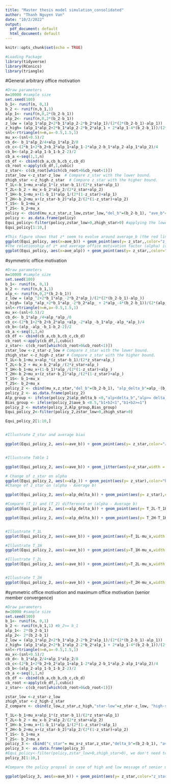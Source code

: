 ---
title: "Master thesis model simulation_consolidated"
author: "Thanh Nguyen Van"
date: "10/2/2022"
output:
  pdf_document: default
  html_document: default
---

```{r setup, include=FALSE}
knitr::opts_chunk$set(echo = TRUE)
```


```{r}
#Loading Package
library(tidyverse)
library(RConics)
library(triangle)
```

#General arbitrary office motivation
```{r}
#Draw parameters
n=10000 #sample size
set.seed(100)
b_1<- runif(n, 0,1)
b_2 <- runif(n,b_1,1)
alp_1<- runif(n,0,2*(b_2-b_1))
alp_2<- runif(n,0,2*(b_2-b_1))
z_low = (alp_1*alp_2+2*b_1*alp_2-2*b_2*alp_1)/(2*(2*(b_2-b_1)-alp_1))
z_high= (alp_1*alp_2+2*b_1*alp_2-2*b_2*alp_1 + 2*alp_1-4*(b_2-b_1))/(2*(alp_2-2*(b_2-b_1)))
snl<-rtriangle(n=n,a=-0.5,1.5,1)
mu_x<-(snl+0.5)/2
cb_d<- b_1*alp_2/4+alp_1*alp_2/8
cb_c<-(2*b_1+2*b_2+b_2*alp_1+alp_1-2*alp_2-b_1*alp_2-alp_1*alp_2)/4
cb_b<-(alp_2-alp_1-b_1-b_2-2)/2
cb_a <-seq(1,1,n)
cb_df <- cbind(cb_a,cb_b,cb_c,cb_d)
cb_root <-apply(cb_df,1,cubic)
z_star<- c(cb_root[which(cb_root>0&cb_root<1)])
zstar_low <-z_star-z_low  # Compare z_star with the lower bound.
zhigh_star <-z_high-z_star  # Compare z_star with the higher bound.
T_1L<-b_1+mu_x+alp_1*(z_star-b_1)/(2*z_star+alp_1)
T_2L<-b_2 + mu_x-b_2*alp_2/(2*z_star+alp_2)
T_1H<-b_1+mu_x+(1-b_1)*alp_1/(2*(1-z_star)+alp_1)
T_2H<-b_2+mu_x+(z_star-b_2)*alp_2/(2*(1-z_star)+alp_2)
T_1S<- b_1+mu_x
T_2S<- b_2+mu_x
policy <- cbind(mu_x,z_star,z_low,zstar_low,"del_b"=(b_2-b_1), "ave_b"=(b_2+b_1)/2,alp_1,T_1S,T_1L,T_2L,T_1H,T_2H,T_2S,alp_2,"delta_alp" = alp_2-alp_1, "ave_alp"=(alp_1+alp_2)/2,zhigh_star)
policy <- as.data.frame(policy)
Equi_policy<-filter(policy,zstar_low>0,zhigh_star>0) #applying the lower and higher bound condition on z*
Equi_policy[1:10,]

#This figure shows that z* seem to evolve around average_b (the red line represent the linear regression relationship between Z* and average bias of the senior members)
ggplot(Equi_policy, aes(x=ave_b)) + geom_point(aes(y= z_star,,color="z_star"))+geom_smooth(mapping =aes(x=ave_b, y=z_star,color = "fiting z_star on ave_b") ,method = "lm") + theme(legend.position = "right")+scale_colour_manual("", breaks = c("fiting z_star on ave_b", "z_star"), values = c("green", "blue"))  + labs(title="Figure.1. The choice of threshold c* (z*) depends on average bias")
#The relationship of z* and average office motivation factor (alpha) is more complicated
ggplot(Equi_policy, aes(x=ave_alp)) + geom_point(aes(y= z_star,,color="z_star"))+geom_smooth(mapping =aes(x=ave_alp, y=z_star,color = "linear fitting z_star on ave_alp") ,method = "lm") + theme(legend.position = "right")+scale_colour_manual("", breaks = c("linear fitting z_star on ave_alp", "z_star"), values = c("green", "blue"))  + labs(title="Figure.2. The choice of threshold c* (z*) depends on average office motivation")


```

#symmetric office motivation

```{r}
#Draw parameters
n=10000 #sample size
set.seed(100)
b_1<- runif(n, 0,1)
b_2 <- runif(n,b_1,1)
alp_<- runif(n,0,2*(b_2-b_1))
z_low = (alp_^2+2*b_1*alp_-2*b_2*alp_)/(2*(2*(b_2-b_1)-alp_))
z_high= (alp_*alp_+2*b_1*alp_-2*b_2*alp_ + 2*alp_-4*(b_2-b_1))/(2*(alp_-2*(b_2-b_1)))
snl<-rtriangle(n=n,a=-0.5,1.5,1)
mu_x<-(snl+0.5)/2
cb_d<- b_1*alp_/4+alp_*alp_/8
cb_c<-(2*b_1+2*b_2+b_2*alp_+alp_-2*alp_-b_1*alp_-alp_*alp_)/4
cb_b<-(alp_-alp_-b_1-b_2-2)/2
cb_a <-seq(1,1,n)
cb_df <- cbind(cb_a,cb_b,cb_c,cb_d)
cb_root <-apply(cb_df,1,cubic)
z_star<- c(cb_root[which(cb_root>0&cb_root<1)])
zstar_low <-z_star-z_low # Compare z_star with the lower bound.
zhigh_star <-z_high-z_star # Compare z_star with the higher bound.
T_1L<-b_1+mu_x+alp_*(z_star-b_1)/(2*z_star+alp_)
T_2L<-b_2 + mu_x-b_2*alp_/(2*z_star+alp_)
T_1H<-b_1+mu_x+(1-b_1)*alp_/(2*(1-z_star)+alp_)
T_2H<-b_2+mu_x+(z_star-b_2)*alp_/(2*(1-z_star)+alp_)
T_1S<- b_1+mu_x
T_2S<- b_2+mu_x
policy_2 <- cbind(mu_x,z_star,"del_b"=(b_2-b_1), "alp_delta_b"=alp_-(b_2-b_1), "ave_b"=(b_2+b_1)/2,alp_,"mid_T_iS"=(T_1S+T_2S)/2, T_1S,T_1L,T_2L,T_1H,T_2H,T_2S,zstar_low,zhigh_star)
policy_2 <- as.data.frame(policy_2)
Alp_group <- ifelse(policy_2$alp_delta_b <0,"alp<delta_b","alp>= delta_b")
Bias_group <- ifelse(policy_2$ave_b <0.5,"b1+b2<1","b1+b2>=1")
policy_2 <- mutate(policy_2,Alp_group,Bias_group)
Equi_policy_2<-filter(policy_2,zstar_low>0,zhigh_star>0)

Equi_policy_2[1:10,]


#Illustrate Z_star and average bias

ggplot(Equi_policy_2, aes(x=ave_b)) + geom_point(aes(y= z_star,color="z_star"))+ geom_line(aes(y= ave_b, color = "average_b"), size = 1.0) + labs(title="Z_star on average bias")+scale_colour_manual("", breaks = c("average_b", "z_star"), values = c("green", "blue"))


#Illustrate Table 1

ggplot(Equi_policy_2, aes(x=ave_b)) + geom_jitter(aes(y=z_star,width = 10,color="z_star"))+ geom_line(aes(y= ave_b, color="Average_b"), size = 0.5) + geom_line(aes(y= 0.5), color="yellow", size = 1.0)+ facet_grid(cols = vars(Alp_group), rows = vars(Bias_group))+ theme(legend.position = "right")+scale_colour_manual("", breaks = c("Average_b", "z_star"), values = c("green", "blue"))  + labs(title="Simulation for Table.1")

# Change of z_star on alpha
ggplot(Equi_policy_2, aes(x=alp_)) + geom_point(aes(y= z_star),color="blue")+ geom_line(aes(y= 0.5), color="green", size = 1.0)+ labs(x = "Alpha", y = "z_star", title = "z_star on alpha")
#Change of z_star on (alpha - Average b)

ggplot(Equi_policy_2, aes(x=alp_delta_b)) + geom_point(aes(y= z_star),color="blue") + labs(x = "Alpha-delta_b", y = "z_star", title = "z_star on alpha")

#Compare (T_1) and (T_2) difference on (alpha - Average b)
ggplot(Equi_policy_2, aes(x=alp_delta_b)) + geom_point(aes(y= T_2L-T_1L),color="blue") + labs(x = "Alpha-delta_b", y = "T_2L-T_1L", title = "T_2L-T_1L on alpha")

ggplot(Equi_policy_2, aes(x=alp_delta_b)) + geom_point(aes(y= T_2H-T_1H), color="green", size = 1.0) + labs(x = "Alpha-delta_b", y = "T_2H-T_1H", title = "T_2H-T_1H on alpha")


#Illustrate T_1L
ggplot(Equi_policy_2, aes(x=ave_b)) + geom_point(aes(y=T_1L-mu_x,width = 1,color="T_1L-mu_x"))+ geom_line(aes(y= ave_b, color="Average_b"), size = 1) + geom_line(aes(y= 0.5), color="yellow", size = 1.0)+ facet_grid(cols = vars(Alp_group), rows = vars(Bias_group))+ theme(legend.position = "right")+scale_colour_manual("", breaks = c("Average_b", "T_1L-mu_x"), values = c("green", "blue"))  + labs(title="Illustration for T_1L")

#Illustrate T_1H
ggplot(Equi_policy_2, aes(x=ave_b)) + geom_point(aes(y=T_1H-mu_x,width = 1,color="T_1H-mu_x"))+ geom_line(aes(y= ave_b, color="Average_b"), size = 1) + geom_line(aes(y= 0.5), color="yellow", size = 1.0)+ facet_grid(cols = vars(Alp_group), rows = vars(Bias_group))+ theme(legend.position = "right")+scale_colour_manual("", breaks = c("Average_b", "T_1H-mu_x"), values = c("green", "blue"))  + labs(title="Illustration for T_1H")

#Illustrate T_2L
ggplot(Equi_policy_2, aes(x=ave_b)) + geom_point(aes(y=T_2L-mu_x,width = 1,color="T_2L-mu_x"))+ geom_line(aes(y= ave_b, color="Average_b"), size = 1) + geom_line(aes(y= 0.5), color="yellow", size = 1.0)+ facet_grid(cols = vars(Alp_group), rows = vars(Bias_group))+ theme(legend.position = "right")+scale_colour_manual("", breaks = c("Average_b", "T_2L-mu_x"), values = c("green", "blue"))  + labs(title="Illustration for T_2L")


#Illustrate T_2H
ggplot(Equi_policy_2, aes(x=ave_b)) + geom_point(aes(y=T_2H-mu_x,width = 1,color="T_2H-mu_x"))+ geom_line(aes(y= ave_b, color="Average_b"), size = 1) + geom_line(aes(y= 0.5), color="yellow", size = 1.0)+ facet_grid(cols = vars(Alp_group), rows = vars(Bias_group))+ theme(legend.position = "right")+scale_colour_manual("", breaks = c("Average_b", "T_2H-mu_x"), values = c("green", "blue"))  + labs(title="Illustration for T_2H")

```

#symmetric office motivation and maximum office motivation (senior member convergence)

```{r}
#Draw parameters
n=10000 #sample size
set.seed(100)
b_1<- runif(n, 0,1)
b_2 <- runif(n,b_1,1) #b_2>= b_1
alp_1<- 2*(b_2-b_1)
alp_2<- 2*(b_2-b_1)
Z_low = (alp_1*alp_2+2*b_1*alp_2-2*b_2*alp_1)/(2*(2*(b_2-b_1)-alp_1))
z_high= (alp_1*alp_2+2*b_1*alp_2-2*b_2*alp_1 + 2*alp_1-4*(b_2-b_1))/(2*(alp_2-2*(b_2-b_1)))
snl<-rtriangle(n=n,a=-0.5,1.5,1)
mu_x<-(snl+0.5)/2
cb_d<- b_1*alp_2/4+alp_1*alp_2/8
cb_c<-(2*b_1+2*b_2+b_2*alp_1+alp_1-2*alp_2-b_1*alp_2-alp_1*alp_2)/4
cb_b<-(alp_2-alp_1-b_1-b_2-2)/2
cb_a <-seq(1,1,n)
cb_df <- cbind(cb_a,cb_b,cb_c,cb_d)
cb_root <-apply(cb_df,1,cubic)
z_star<- c(cb_root[which(cb_root>0&cb_root<1)])

zstar_low <-z_star-z_low
zhigh_star <-z_high-z_star
Z_compare <- cbind(z_low,z_star,z_high,"star-low"=z_star-z_low, "high-star"=z_high-z_star)

T_1L<-b_1+mu_x+alp_1*(z_star-b_1)/(2*z_star+alp_1)
T_2L<-b_2 + mu_x-b_2*alp_2/(2*z_star+alp_2)
T_1H<-b_1+mu_x+(1-b_1)*alp_1/(2*(1-z_star)+alp_1)
T_2H<-b_2+mu_x+(z_star-b_2)*alp_2/(2*(1-z_star)+alp_2)
T_1S<- b_1+mu_x
T_2S<- b_2+mu_x
policy_3 <- cbind("c_star"= mu_x+z_star,z_star,"delta_b"=(b_2-b_1), "ave_b"=(b_2+b_1)/2,alp_1,T_1S,T_1L,T_2L,T_1H,T_2H,T_2S,alp_2,"delta_alp" = alp_2-alp_1,zstar_low,zhigh_star,mu_x)
policy_3 <- as.data.frame(policy_3)
#Equi_policy<-filter(policy,zstar_low>0,zhigh_star>0), we don't need to apply the condition for z anymore.
policy_3[1:10,]

#Compare the policy propsal in case of high and low message of senior members with the choice of threshold of c. We remove value of mu_x from the proposal to make it comparable with z*. As the signal is identically received by all players, this will not change their overall behaviour. The result imply that in case of convergence in senior member action, rookie member navigate the threshold to stay in the between the high and low message proposal.

ggplot(policy_3, aes(x=ave_b)) + geom_point(aes(y= z_star,color="z_star"))+geom_smooth(mapping =aes(x=ave_b, y=T_1L-mu_x,color = "linear fitting (T_1L-mu_x) on ave_b") ,method = "lm") + geom_smooth(mapping =aes(x=ave_b, y=T_1H-mu_x,color = "linear fitting (T_1H-mu_x) on ave_b") ,method = "lm")+geom_smooth(mapping =aes(x=ave_b, y=z_star,color = "linear fiting z_star on ave_b") ,method = "lm") + theme(legend.position = "right")+scale_colour_manual("", breaks = c("linear fitting (T_1L-mu_x) on ave_b","linear fitting (T_1H-mu_x) on ave_b", "z_star","linear fiting z_star on ave_b"), values = c("green","red", "blue","yellow"))  + labs(title="Figure.1. The choice of threshold c* (z*) versus choise of policy proposal")



```



